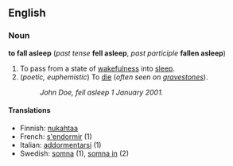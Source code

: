 ==English==
===Noun===
'''to fall asleep''' (''past tense'' '''fell asleep''', ''past participle'' '''fallen asleep''')

#To pass from a state of [[wakefulness]] into [[sleep]].
#(''poetic, euphemistic'') To [[die]] (''often seen on [[gravestone]]s'').
#:''John Doe, fell asleep 1 January 2001.''

====Translations====
*Finnish: [[nukahtaa]]
*French: [[s'endormir]] (1)
*Italian: [[addormentarsi]] (1)
*Swedish: [[somna]] (1), [[somna in]] (2)